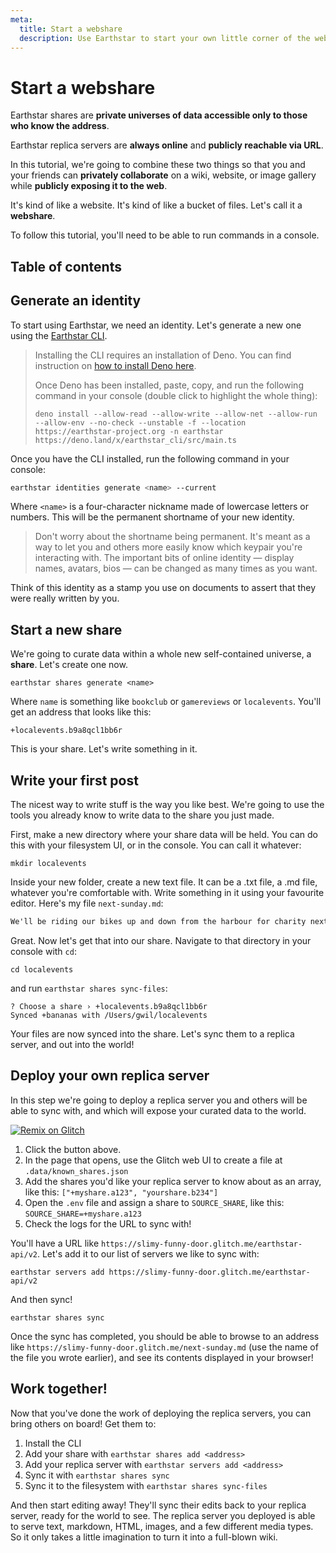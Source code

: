 ```yaml
---
meta:
  title: Start a webshare
  description: Use Earthstar to start your own little corner of the web.
---
```


# Start a webshare

Earthstar shares are **private universes of data accessible only to those who know the address**.

Earthstar replica servers are **always online** and **publicly reachable via URL**.

In this tutorial, we're going to combine these two things so that you and your friends can **privately collaborate** on a wiki, website, or image gallery while **publicly exposing it to the web**.

It's kind of like a website. It's kind of like a bucket of files. Let's call it a **webshare**.

To follow this tutorial, you'll need to be able to run commands in a console.

## Table of contents

## Generate an identity

To start using Earthstar, we need an identity. Let's generate a new one using the [Earthstar CLI](/getting-started/install-cli).

> Installing the CLI requires an installation of Deno. You can find instruction on [how to install Deno here](https://deno.land/manual/getting_started/installation).
>
> Once Deno has been installed, paste, copy, and run the following command in your console (double click to highlight the whole thing):
>
> ```
> deno install --allow-read --allow-write --allow-net --allow-run --allow-env --no-check --unstable -f --location https://earthstar-project.org -n earthstar https://deno.land/x/earthstar_cli/src/main.ts
> ```

Once you have the CLI installed, run the following command in your console:

```bash
earthstar identities generate <name> --current
```

Where `<name>` is a four-character nickname made of lowercase letters or numbers. This will be the permanent shortname of your new identity.

> Don't worry about the shortname being permanent. It's meant as a way to let you and others more easily know which keypair you're interacting with. The important bits of online identity — display names, avatars, bios — can be changed as many times as you want.

Think of this identity as a stamp you use on documents to assert that they were really written by you.

## Start a new share

We're going to curate data within a whole new self-contained universe, a **share**. Let's create one now.

```
earthstar shares generate <name>
```

Where `name` is something like `bookclub` or `gamereviews` or `localevents`. You'll get an address that looks like this:

```
+localevents.b9a8qcl1bb6r
```

This is your share. Let's write something in it.

## Write your first post

The nicest way to write stuff is the way you like best. We're going to use the tools you already know to write data to the share you just made.

First, make a new directory where your share data will be held. You can do this with your filesystem UI, or in the console. You can call it whatever:

```
mkdir localevents
```

Inside your new folder, create a new text file. It can be a .txt file, a .md file, whatever you're comfortable with. Write something in it using your favourite editor. Here's my file `next-sunday.md`:

```md
We'll be riding our bikes up and down from the harbour for charity next weekend. **Big lunch after**.
```

Great. Now let's get that into our share. Navigate to that directory in your console with `cd`:

```
cd localevents
```

and run `earthstar shares sync-files`:

```
? Choose a share › +localevents.b9a8qcl1bb6r
Synced +bananas with /Users/gwil/localevents
```

Your files are now synced into the share. Let's sync them to a replica server, and out into the world!

## Deploy your own replica server

In this step we're going to deploy a replica server you and others will be able to sync with, and which will expose your curated data to the world.

[![Remix on Glitch](https://cdn.glitch.com/2703baf2-b643-4da7-ab91-7ee2a2d00b5b%2Fremix-button-v2.svg)](https://glitch.com/edit/#!/remix/earthstar-showcase-replica-server)

1. Click the button above.
2. In the page that opens, use the Glitch web UI to create a file at `.data/known_shares.json`
3. Add the shares you'd like your replica server to know about as an array, like
	 this: `["+myshare.a123", "yourshare.b234"]`
4. Open the `.env` file and assign a share to `SOURCE_SHARE`, like this: `SOURCE_SHARE=+myshare.a123`
4. Check the logs for the URL to sync with!

You'll have a URL like `https://slimy-funny-door.glitch.me/earthstar-api/v2`. Let's add it to our list of servers we like to sync with:

```
earthstar servers add https://slimy-funny-door.glitch.me/earthstar-api/v2
```

And then sync!

```
earthstar shares sync
```

Once the sync has completed, you should be able to browse to an address like `https://slimy-funny-door.glitch.me/next-sunday.md` (use the name of the file you wrote earlier), and see its contents displayed in your browser!

## Work together!

Now that you've done the work of deploying the replica servers, you can bring others on board! Get them to:

1. Install the CLI
2. Add your share with `earthstar shares add <address>`
3. Add your replica server with `earthstar servers add <address>`
4. Sync it with `earthstar shares sync`
5. Sync it to the filesystem with `earthstar shares sync-files`

And then start editing away! They'll sync their edits back to your replica server, ready for the world to see. The replica server you deployed is able to serve text, markdown, HTML, images, and a few different media types. So it only takes a little imagination to turn it into a full-blown wiki.